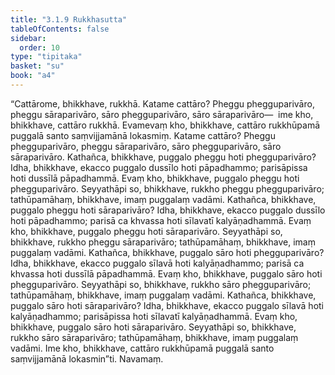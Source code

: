 ```yaml
---
title: "3.1.9 Rukkhasutta"
tableOfContents: false
sidebar:
  order: 10
type: "tipitaka"
basket: "su"
book: "a4"
---
```



<DynamicBreadcrumb />

<Division number="109" book="a4" bookNo="15" page="424">

<Paragraph number="718" book="a4">
“Cattārome, bhikkhave, rukkhā. Katame cattāro? Pheggu phegguparivāro, pheggu sāraparivāro, sāro phegguparivāro, sāro sāraparivāro—  ime kho, bhikkhave, cattāro rukkhā. Evamevaṃ kho, bhikkhave, cattāro rukkhūpamā puggalā santo saṃvijjamānā lokasmiṃ. Katame cattāro? Pheggu phegguparivāro, pheggu sāraparivāro, sāro phegguparivāro, sāro sāraparivāro.
</Paragraph>

<Paragraph number="719" book="a4">
Kathañca, bhikkhave, puggalo pheggu hoti phegguparivāro? Idha, bhikkhave, ekacco puggalo dussīlo hoti pāpadhammo; parisāpissa hoti dussīlā pāpadhammā. Evaṃ kho, bhikkhave, puggalo pheggu hoti phegguparivāro. Seyyathāpi so, bhikkhave, rukkho pheggu phegguparivāro; tathūpamāhaṃ, bhikkhave, imaṃ puggalaṃ vadāmi.
</Paragraph>

<Paragraph number="720" book="a4">
Kathañca, bhikkhave, puggalo pheggu hoti sāraparivāro? Idha, bhikkhave, ekacco puggalo dussīlo hoti pāpadhammo; parisā ca khvassa hoti sīlavatī kalyāṇadhammā. Evaṃ kho, bhikkhave, puggalo pheggu hoti sāraparivāro. Seyyathāpi so, bhikkhave, rukkho pheggu sāraparivāro; tathūpamāhaṃ, bhikkhave, imaṃ puggalaṃ vadāmi.
</Paragraph>

<Paragraph number="721" book="a4">
Kathañca, bhikkhave, puggalo sāro hoti phegguparivāro? Idha, bhikkhave, ekacco puggalo sīlavā hoti kalyāṇadhammo; parisā ca khvassa hoti dussīlā pāpadhammā. Evaṃ kho, bhikkhave, puggalo sāro hoti phegguparivāro. Seyyathāpi so, bhikkhave, rukkho sāro phegguparivāro; tathūpamāhaṃ, bhikkhave, imaṃ puggalaṃ vadāmi.
</Paragraph>

<Paragraph number="722" book="a4">
Kathañca, bhikkhave, puggalo sāro hoti sāraparivāro? Idha, bhikkhave, ekacco puggalo sīlavā hoti kalyāṇadhammo; parisāpissa hoti sīlavatī kalyāṇadhammā. Evaṃ kho, bhikkhave, puggalo sāro hoti sāraparivāro. Seyyathāpi so, bhikkhave, rukkho sāro sāraparivāro; tathūpamāhaṃ, bhikkhave, imaṃ puggalaṃ vadāmi. Ime kho, bhikkhave, cattāro rukkhūpamā puggalā santo saṃvijjamānā lokasmin”ti.

</Paragraph>
</Division>

<Paragraph number="723" type="center" book="a4">
Navamaṃ.
</Paragraph>